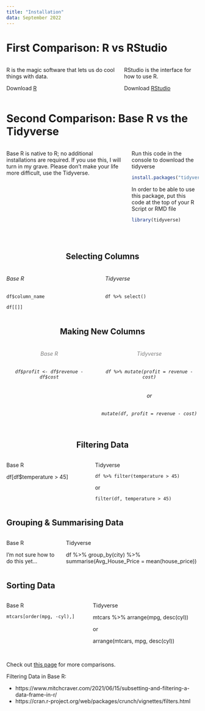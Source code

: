 ```yaml
---
title: "Installation"
data: September 2022
---
```


# First Comparison: R vs RStudio

:::::::::::::: {.columns}
::: {.column width=\"45%\"}
R is the magic software that lets us do cool things with data.

Download [R](https://cran.rstudio.com/bin/windows/base/R-4.2.1-win.exe)
:::
::: {.column width=\"45%\"}
RStudio is the interface for how to use R. 

Download [RStudio](https://download1.rstudio.org/desktop/windows/RStudio-2022.07.2-576.exe)
:::
::::::::::::::

# Second Comparison: Base R vs the Tidyverse




:::::::::::::: {.columns}
::: {.column width=\"45%\"}
Base R is native to R; no additional installations are required. If you use this, I will turn in my grave. Please don't make your life more difficult, use the Tidyverse.
:::
::: {.column width=\"45%\"}
Run this code in the console to download the tidyverse

``` r
install.packages("tidyverse")
```

In order to be able to use this package, put this code at the top of your R Script or RMD file 

``` r 
library(tidyverse)
```
:::
::::::::::::::

<br>

<h2 align="center"> Selecting Columns </h2>

:::::::::::::: {.columns}
::: {.column width=\"45%\"}
###### Base R

`df$column_name`

`df[[]]`
:::

::: {.column width=\"45%\"}
###### Tidyverse

`df %>% select()`
:::
::::::::::::::


<h2 align="center">Making New Columns</h2>

:::::::::::::: {.columns}
::: {.column width=\"45%\"}
<h6 align="center"; style="color:#808080"> Base R </h6>

<h6 align="center"> `df$profit <- df$revenue - df$cost` </h6>

:::
::: {.column width=\"45%\"}
<h6 align="center"; style="color:#808080">Tidyverse</h6>

<h6 align="center"> `df %>% mutate(profit = revenue - cost)` </h6>

<h6 align="center"> or </h6>

<h6 align="center"> `mutate(df, profit = revenue - cost)` </h6>

:::
::::::::::::::

<h2 align="center"> Filtering Data </h2>

:::::::::::::: {.columns}
::: {.column width=\"45%\"}
Base R 

df[df$temperature > 45]
:::
::: {.column width=\"45%\"}
Tidyverse

`df %>% filter(temperature > 45)`

or 

`filter(df, temperature > 45)`
:::
::::::::::::::


## Grouping & Summarising Data

:::::::::::::: {.columns}
::: {.column width=\"45%\"}
Base R 

I'm not sure how to do this yet...

:::
::: {.column width=\"45%\"}
Tidyverse 

df %>% group_by(city) %>% summarise(Avg_House_Price = mean(house_price))

:::
::::::::::::::


## Sorting Data

:::::::::::::: {.columns}
::: {.column width=\"45%\"}
Base R

`mtcars[order(mpg, -cyl),]`
:::
::: {.column width=\"45%\"}
Tidyverse

mtcars %>% arrange(mpg, desc(cyl))

or 

arrange(mtcars, mpg, desc(cyl))
:::
::::::::::::::



<br>
Check out [this page](https://dplyr.tidyverse.org/articles/base.html) for more comparisons. 

Filtering Data in Base R: 

- https://www.mitchcraver.com/2021/06/15/subsetting-and-filtering-a-data-frame-in-r/
- https://cran.r-project.org/web/packages/crunch/vignettes/filters.html




<!-- ## Third Comparison: R Script vs. RMD

 


:::::::::::::: {.columns}
::: {.column width=\"45%\"}
An R script is used for analysis that is not for 
:::

::: {.column width=\"45%\"}
RMDs (also QMDs) are used for reporting. If you have data and have analysis to show, this is the tool to use. It allows code results like graphs, summaries, tables to be in the report along with your own commentary about it.  
:::
:::::::::::::: -->



<!-- :::: {style="display: grid; grid-column-gap: 10px; "}
::: {}
```r
head(iris)
```
:::
::: {}
```r
plot(iris)
```
:::
:::: -->